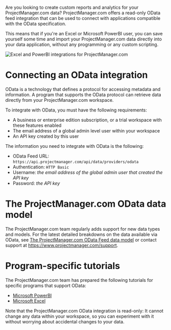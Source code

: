 Are you looking to create custom reports and analytics for your ProjectManager.com data? ProjectManager.com offers a read-only OData feed integration that can be used to connect with applications compatible with the OData specification.

This means that if you're an Excel or Microsoft PowerBI user, you can save yourself some time and import your ProjectManager.com data directly into your data application, without any programming or any custom scripting.  

![Excel and PowerBI integrations for ProjectManager.com](https://raw.githubusercontent.com/projectmgr/projectmanager-docs/refs/heads/main/fern/docs/assets/integrations-excel-powerbi.png)

# Connecting an OData integration

OData is a technology that defines a protocol for accessing metadata and information.  A program that supports the OData protocol can retrieve data directly from your ProjectManager.com workspace.

To integrate with OData, you must have the following requirements:
* A business or enterprise edition subscription, or a trial workspace with these features enabled
* The email address of a global admin level user within your workspace
* An API key created by this user

The information you need to integrate with OData is the following:
* OData Feed URL: `https://api.projectmanager.com/api/data/providers/odata`
* Authentication: `HTTP Basic`
* Username: *the email address of the global admin user that created the API key*
* Password: *the API key*

# The ProjectManager.com OData data model

The ProjectManager.com team regularly adds support for new data types and models.  For the latest detailed breakdowns on the data available via OData, see [The ProjectManager.com OData Feed data model](https://learn.projectmanager.com/powerbi-data-model) or contact support at https://www.projectmanager.com/support.

# Program-specific tutorials

The ProjectManager.com team has prepared the following tutorials for specific programs that support OData:

* [Microsoft PowerBI](https://learn.projectmanager.com/power-bi)
* [Microsoft Excel](https://learn.projectmanager.com/excel)

Note that the ProjectManager.com OData integration is read-only: It cannot change any data within your workspace, so you can experiment with it without worrying about accidental changes to your data.

